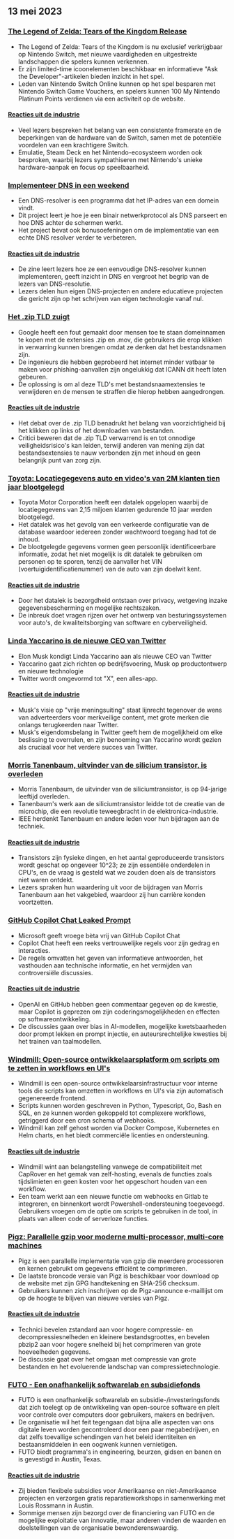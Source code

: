 

<CallToAction />

<Steps>

## 13 mei 2023

### [The Legend of Zelda: Tears of the Kingdom Release](https://www.zelda.com/tears-of-the-kingdom/)

- The Legend of Zelda: Tears of the Kingdom is nu exclusief verkrijgbaar op Nintendo Switch, met nieuwe vaardigheden en uitgestrekte landschappen die spelers kunnen verkennen.
- Er zijn limited-time icoonelementen beschikbaar en informatieve "Ask the Developer"-artikelen bieden inzicht in het spel.
- Leden van Nintendo Switch Online kunnen op het spel besparen met Nintendo Switch Game Vouchers, en spelers kunnen 100 My Nintendo Platinum Points verdienen via een activiteit op de website.

#### [Reacties uit de industrie](http://news.ycombinator.com/item?id=35912318)

- Veel lezers bespreken het belang van een consistente framerate en de beperkingen van de hardware van de Switch, samen met de potentiële voordelen van een krachtigere Switch.
- Emulatie, Steam Deck en het Nintendo-ecosysteem worden ook besproken, waarbij lezers sympathiseren met Nintendo's unieke hardware-aanpak en focus op speelbaarheid.

### [Implementeer DNS in een weekend](https://implement-dns.wizardzines.com/)

- Een DNS-resolver is een programma dat het IP-adres van een domein vindt.
- Dit project leert je hoe je een binair netwerkprotocol als DNS parseert en hoe DNS achter de schermen werkt.
- Het project bevat ook bonusoefeningen om de implementatie van een echte DNS resolver verder te verbeteren.

#### [Reacties uit de industrie](http://news.ycombinator.com/item?id=35916064)

- De zine leert lezers hoe ze een eenvoudige DNS-resolver kunnen implementeren, geeft inzicht in DNS en vergroot het begrip van de lezers van DNS-resolutie.
- Lezers delen hun eigen DNS-projecten en andere educatieve projecten die gericht zijn op het schrijven van eigen technologie vanaf nul.

### [Het .zip TLD zuigt](https://financialstatement.zip/)

- Google heeft een fout gemaakt door mensen toe te staan domeinnamen te kopen met de extensies .zip en .mov, die gebruikers die erop klikken in verwarring kunnen brengen omdat ze denken dat het bestandsnamen zijn.
- De ingenieurs die hebben geprobeerd het internet minder vatbaar te maken voor phishing-aanvallen zijn ongelukkig dat ICANN dit heeft laten gebeuren.
- De oplossing is om al deze TLD's met bestandsnaamextensies te verwijderen en de mensen te straffen die hierop hebben aangedrongen.

#### [Reacties uit de industrie](http://news.ycombinator.com/item?id=35920336)

- Het debat over de .zip TLD benadrukt het belang van voorzichtigheid bij het klikken op links of het downloaden van bestanden.
- Critici beweren dat de .zip TLD verwarrend is en tot onnodige veiligheidsrisico's kan leiden, terwijl anderen van mening zijn dat bestandsextensies te nauw verbonden zijn met inhoud en geen belangrijk punt van zorg zijn.

### [Toyota: Locatiegegevens auto en video's van 2M klanten tien jaar blootgelegd](https://www.bleepingcomputer.com/news/security/toyota-car-location-data-of-2-million-customers-exposed-for-ten-years/)

- Toyota Motor Corporation heeft een datalek opgelopen waarbij de locatiegegevens van 2,15 miljoen klanten gedurende 10 jaar werden blootgelegd.
- Het datalek was het gevolg van een verkeerde configuratie van de database waardoor iedereen zonder wachtwoord toegang had tot de inhoud.
- De blootgelegde gegevens vormen geen persoonlijk identificeerbare informatie, zodat het niet mogelijk is dit datalek te gebruiken om personen op te sporen, tenzij de aanvaller het VIN (voertuigidentificatienummer) van de auto van zijn doelwit kent.

#### [Reacties uit de industrie](http://news.ycombinator.com/item?id=35919133)

- Door het datalek is bezorgdheid ontstaan over privacy, wetgeving inzake gegevensbescherming en mogelijke rechtszaken.
- De inbreuk doet vragen rijzen over het ontwerp van besturingssystemen voor auto's, de kwaliteitsborging van software en cyberveiligheid.

### [Linda Yaccarino is de nieuwe CEO van Twitter](https://twitter.com/elonmusk/status/1657050349608501249)

- Elon Musk kondigt Linda Yaccarino aan als nieuwe CEO van Twitter
- Yaccarino gaat zich richten op bedrijfsvoering, Musk op productontwerp en nieuwe technologie
- Twitter wordt omgevormd tot "X", een alles-app.

#### [Reacties uit de industrie](http://news.ycombinator.com/item?id=35917912)

- Musk's visie op "vrije meningsuiting" staat lijnrecht tegenover de wens van adverteerders voor merkveilige content, met grote merken die onlangs terugkeerden naar Twitter.
- Musk's eigendomsbelang in Twitter geeft hem de mogelijkheid om elke beslissing te overrulen, en zijn benoeming van Yaccarino wordt gezien als cruciaal voor het verdere succes van Twitter.

### [Morris Tanenbaum, uitvinder van de silicium transistor, is overleden](https://spectrum.ieee.org/in-memoriam-may-2023)

- Morris Tanenbaum, de uitvinder van de siliciumtransistor, is op 94-jarige leeftijd overleden.
- Tanenbaum's werk aan de siliciumtransistor leidde tot de creatie van de microchip, die een revolutie teweegbracht in de elektronica-industrie.
- IEEE herdenkt Tanenbaum en andere leden voor hun bijdragen aan de techniek.

#### [Reacties uit de industrie](http://news.ycombinator.com/item?id=35920261)

- Transistors zijn fysieke dingen, en het aantal geproduceerde transistors wordt geschat op ongeveer 10^23; ze zijn essentiële onderdelen in CPU's, en de vraag is gesteld wat we zouden doen als de transistors niet waren ontdekt.
- Lezers spraken hun waardering uit voor de bijdragen van Morris Tanenbaum aan het vakgebied, waardoor zij hun carrière konden voortzetten.

### [GitHub Copilot Chat Leaked Prompt](https://twitter.com/marvinvonhagen/status/1657060506371346432)

- Microsoft geeft vroege bèta vrij van GitHub Copilot Chat
- Copilot Chat heeft een reeks vertrouwelijke regels voor zijn gedrag en interacties.
- De regels omvatten het geven van informatieve antwoorden, het vasthouden aan technische informatie, en het vermijden van controversiële discussies.

#### [Reacties uit de industrie](http://news.ycombinator.com/item?id=35921375)

- OpenAI en GitHub hebben geen commentaar gegeven op de kwestie, maar Copilot is geprezen om zijn coderingsmogelijkheden en effecten op softwareontwikkeling.
- De discussies gaan over bias in AI-modellen, mogelijke kwetsbaarheden door prompt lekken en prompt injectie, en auteursrechtelijke kwesties bij het trainen van taalmodellen.

### [Windmill: Open-source ontwikkelaarsplatform om scripts om te zetten in workflows en UI's](https://github.com/windmill-labs/windmill)

- Windmill is een open-source ontwikkelaarsinfrastructuur voor interne tools die scripts kan omzetten in workflows en UI's via zijn automatisch gegenereerde frontend.
- Scripts kunnen worden geschreven in Python, Typescript, Go, Bash en SQL, en ze kunnen worden gekoppeld tot complexere workflows, getriggerd door een cron schema of webhooks.
- Windmill kan zelf gehost worden via Docker Compose, Kubernetes en Helm charts, en het biedt commerciële licenties en ondersteuning.

#### [Reacties uit de industrie](http://news.ycombinator.com/item?id=35920082)

- Windmill wint aan belangstelling vanwege de compatibiliteit met CapRover en het gemak van zelf-hosting, evenals de functies zoals tijdslimieten en geen kosten voor het opgeschort houden van een workflow.
- Een team werkt aan een nieuwe functie om webhooks en Gitlab te integreren, en binnenkort wordt Powershell-ondersteuning toegevoegd. Gebruikers vroegen om de optie om scripts te gebruiken in de tool, in plaats van alleen code of serverloze functies.

### [Pigz: Parallelle gzip voor moderne multi-processor, multi-core machines](https://zlib.net/pigz/)

- Pigz is een parallelle implementatie van gzip die meerdere processoren en kernen gebruikt om gegevens efficiënt te comprimeren.
- De laatste broncode versie van Pigz is beschikbaar voor download op de website met zijn GPG handtekening en SHA-256 checksum.
- Gebruikers kunnen zich inschrijven op de Pigz-announce e-maillijst om op de hoogte te blijven van nieuwe versies van Pigz.

#### [Reacties uit de industrie](http://news.ycombinator.com/item?id=35914447)

- Technici bevelen zstandard aan voor hogere compressie- en decompressiesnelheden en kleinere bestandsgroottes, en bevelen pbzip2 aan voor hogere snelheid bij het comprimeren van grote hoeveelheden gegevens.
- De discussie gaat over het omgaan met compressie van grote bestanden en het evoluerende landschap van compressietechnologie.

### [FUTO - Een onafhankelijk softwarelab en subsidiefonds](https://futo.org/)

- FUTO is een onafhankelijk softwarelab en subsidie-/investeringsfonds dat zich toelegt op de ontwikkeling van open-source software en pleit voor controle over computers door gebruikers, makers en bedrijven.
- De organisatie wil het feit tegengaan dat bijna alle aspecten van ons digitale leven worden gecontroleerd door een paar megabedrijven, en dat zelfs toevallige schendingen van het beleid identiteiten en bestaansmiddelen in een oogwenk kunnen vernietigen.
- FUTO biedt programma's in engineering, beurzen, gidsen en banen en is gevestigd in Austin, Texas.

#### [Reacties uit de industrie](http://news.ycombinator.com/item?id=35911406)

- Zij bieden flexibele subsidies voor Amerikaanse en niet-Amerikaanse projecten en verzorgen gratis reparatieworkshops in samenwerking met Louis Rossmann in Austin.
- Sommige mensen zijn bezorgd over de financiering van FUTO en de mogelijke exploitatie van innovatie, maar anderen vinden de waarden en doelstellingen van de organisatie bewonderenswaardig.

</Steps>
